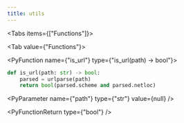 ```yaml
---
title: utils
---
```


<Tabs items={["Functions"]}>

<Tab value={"Functions"}>

<PyFunction name={"is_url"} type={"is_url(path) -> bool"}>

<PySourceCode >

```python
def is_url(path: str) -> bool:
    parsed = urlparse(path)
    return bool(parsed.scheme and parsed.netloc)
```

</PySourceCode>

<div >

<PyParameter name={"path"} type={"str"} value={null} />

</div>

<PyFunctionReturn type={"bool"} />

</PyFunction>

</Tab>

</Tabs>
